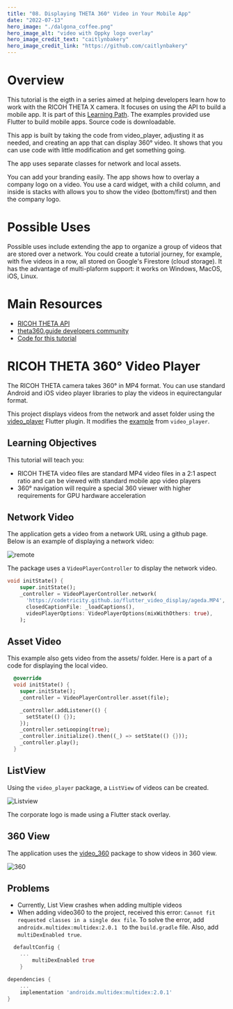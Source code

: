 ```yaml
---
title: "08. Displaying THETA 360° Video in Your Mobile App"
date: "2022-07-13"
hero_image: "./dalgona_coffee.png"
hero_image_alt: "video with Oppky logo overlay"
hero_image_credit_text: "caitlynbakery"
hero_image_credit_link: "https://github.com/caitlynbakery"
---
```


# Overview

This tutorial is the eigth in a series aimed at helping developers learn how to work with the RICOH THETA X camera. It focuses on using the API to 
build a mobile app. It is part of this [Learning Path](https://starter.theta360.guide/learning-path/). The examples provided use Flutter to build mobile apps. 
Source code is downloadable.

This app is built by taking the code from video_player, adjusting it as needed, and creating an app that can display 360° video. It shows that you can use 
code with little modification and get something going.

The app uses separate classes for network and local assets.

You can add your branding easily. The app shows how to overlay a company logo on a video. You use a card widget, with a child column, and inside is stacks with allows you to 
show the video (bottom/first) and then the company logo.

# Possible Uses 

Possible uses include extending the app to organize a group of videos that are stored over a network. You could create a tutorial journey, for example, with five videos 
in a row, all stored on Google's Firestore (cloud storage). It has the advantage of multi-plaform support: it works on Windows, MacOS, iOS, Linux.

# Main Resources

* [RICOH THETA API](https://api.ricoh/docs/theta-web-api-v2.1/) 
* [theta360.guide developers community](https://theta360.guide/) 
* [Code for this tutorial](https://github.com/theta360developers/08_flutter_video_display) 

# RICOH THETA 360° Video Player

The RICOH THETA camera takes 360° in MP4 format. You can use standard Android and iOS video player libraries to play
the videos in equirectangular format.

This project displays videos from the network and asset folder using the [video_player](https://pub.dev/packages/video_player) Flutter plugin. 
It modifies the [example](https://pub.dev/packages/video_player/example) from `video_player`. 

## Learning Objectives

This tutorial will teach you:

* RICOH THETA video files are standard MP4 video files in a 2:1 aspect ratio and can be viewed with standard mobile app video players
* 360° navigation will require a special 360 viewer with higher requirements for GPU hardware acceleration

## Network Video

The application gets a video from a network URL using a github page. Below is an example of displaying a network video:

![remote](remote.png)

The package uses a `VideoPlayerController` to display the network video.

```dart
void initState() {
    super.initState();
    _controller = VideoPlayerController.network(
      'https://codetricity.github.io/flutter_video_display/ageda.MP4',
      closedCaptionFile: _loadCaptions(),
      videoPlayerOptions: VideoPlayerOptions(mixWithOthers: true),
    );
```

## Asset Video

This example also gets video from the assets/ folder. Here is a part of a code for displaying the local video.

```dart
  @override
  void initState() {
    super.initState();
    _controller = VideoPlayerController.asset(file);

    _controller.addListener(() {
      setState(() {});
    });
    _controller.setLooping(true);
    _controller.initialize().then((_) => setState(() {}));
    _controller.play();
  }

```

## ListView

Using the `video_player` package, a `ListView` of videos can be created. 

![Listview](listview.png)

The corporate logo is made using a Flutter stack overlay.

## 360 View

The application uses the [video_360](https://pub.dev/packages/video_360) package to show videos in 360 view. 

![360](360_view.png)


## Problems
* Currently, List View crashes when adding multiple videos
* When adding video360 to the project, received this error: `Cannot fit requested classes in a single dex file`. To solve the error, add `androidx.multidex:multidex:2.0.1 ` to the `build.gradle` file. Also, add `multiDexEnabled true`. 

```dart
  defaultConfig {
    ...
        multiDexEnabled true
    }

dependencies {
    ...
    implementation 'androidx.multidex:multidex:2.0.1'
}

```
